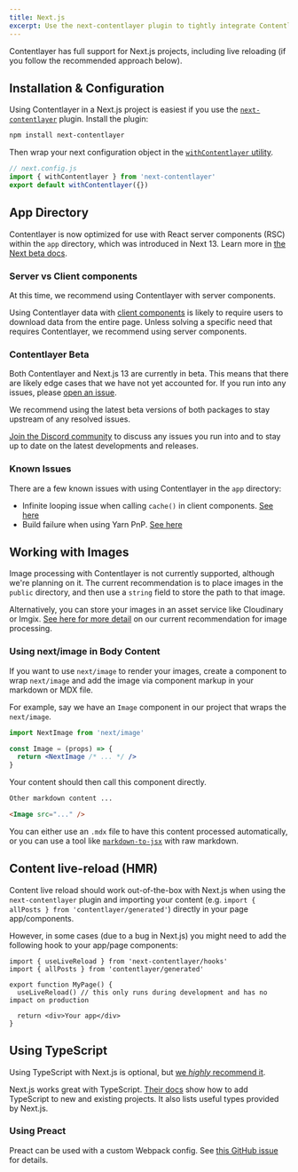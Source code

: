 ```yaml
---
title: Next.js
excerpt: Use the next-contentlayer plugin to tightly integrate Contentlayer into a Next.js project.
---
```


Contentlayer has full support for Next.js projects, including live reloading (if you follow the recommended approach below).

## Installation & Configuration

Using Contentlayer in a Next.js project is easiest if you use the [`next-contentlayer`](/docs/reference/next-contentlayer) plugin. Install the plugin:

```txt
npm install next-contentlayer
```

Then wrap your next configuration object in the [`withContentlayer` utility](/docs/reference/next-contentlayer#withcontentlayer).

```js
// next.config.js
import { withContentlayer } from 'next-contentlayer'
export default withContentlayer({})
```

## App Directory

Contentlayer is now optimized for use with React server components (RSC) within the `app` directory, which was introduced in Next 13. Learn more in [the Next beta docs](https://nextjs.org/docs/app/api-reference/file-conventions/metadata).

### Server vs Client components

At this time, we recommend using Contentlayer with server components.

Using Contentlayer data with [client components](https://nextjs.org/docs/getting-started/react-essentials#client-components) is likely to require users to download data from the entire page. Unless solving a specific need that requires Contentlayer, we recommend using server components.

### Contentlayer Beta

Both Contentlayer and Next.js 13 are currently in beta. This means that there are likely edge cases that we have not yet accounted for. If you run into any issues, please [open an issue](https://github.com/contentlayerdev/contentlayer/issues/new).

We recommend using the latest beta versions of both packages to stay upstream of any resolved issues.

[Join the Discord community](https://discord.gg/rytFErsARm) to discuss any issues you run into and to stay up to date on the latest developments and releases.

### Known Issues

There are a few known issues with using Contentlayer in the `app` directory:

- Infinite looping issue when calling `cache()` in client components. [See here](https://github.com/vercel/next.js/issues/42180#issuecomment-1303451294)
- Build failure when using Yarn PnP. [See here](https://github.com/vercel/next.js/issues/42427)

## Working with Images

Image processing with Contentlayer is not currently supported, although we're planning on it. The current recommendation is to place images in the `public` directory, and then use a `string` field to store the path to that image.

Alternatively, you can store your images in an asset service like Cloudinary or Imgix. [See here for more detail](/docs/sources/files/images) on our current recommendation for image processing.

### Using next/image in Body Content

If you want to use `next/image` to render your images, create a component to wrap `next/image` and add the image via component markup in your markdown or MDX file.

For example, say we have an `Image` component in our project that wraps the `next/image`.

```jsx
import NextImage from 'next/image'

const Image = (props) => {
  return <NextImage /* ... */ />
}
```

Your content should then call this component directly.

```md
Other markdown content ...

<Image src="..." />
```

You can either use an `.mdx` file to have this content processed automatically, or you can use a tool like [`markdown-to-jsx`](https://www.npmjs.com/package/markdown-to-jsx) with raw markdown.

## Content live-reload (HMR)

Content live reload should work out-of-the-box with Next.js when using the `next-contentlayer` plugin and importing your content (e.g. `import { allPosts } from 'contentlayer/generated'`) directly in your page app/components.

However, in some cases (due to a bug in Next.js) you might need to add the following hook to your app/page components:

```tsx
import { useLiveReload } from 'next-contentlayer/hooks'
import { allPosts } from 'contentlayer/generated'

export function MyPage() {
  useLiveReload() // this only runs during development and has no impact on production

  return <div>Your app</div>
}
```

## Using TypeScript

Using TypeScript with Next.js is optional, but [we _highly_ recommend it](/docs/concepts/type-safety).

Next.js works great with TypeScript. [Their docs](https://nextjs.org/docs/basic-features/typescript) show how to add TypeScript to new and existing projects. It also lists useful types provided by Next.js.

### Using Preact

Preact can be used with a custom Webpack config. See [this GitHub issue](https://github.com/contentlayerdev/contentlayer/issues/62) for details.
